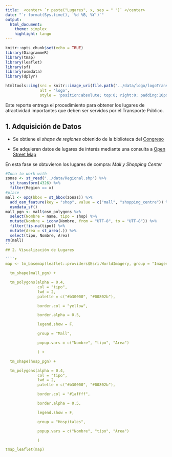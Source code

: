 ---
title:  <center> `r paste("Lugares", x, sep = " ")` </center>
date: "`r format(Sys.time(), '%d %B, %Y')`"
output: 
  html_document:
    theme: simplex
    highlight: tango
---

```{r setup, include=FALSE}
knitr::opts_chunk$set(echo = TRUE)
library(DiagrammeR)
library(tmap)
library(leaflet)
library(sf)
library(osmdata)
library(dplyr)
```

```{r, echo=FALSE}
htmltools::img(src = knitr::image_uri(file.path("../data/logo/logoTransdev.jpg")), 
               alt = 'logo', 
               style = 'position:absolute; top:0; right:0; padding:10px; width: 110px')
```

Este reporte entrega el procedimiento para obtener los lugares de atractividad importantes que deben ser servidos por el Transporte Público. 

## 1. Adquisición de Datos

* Se obtiene el *shape de regiones* obtenido de la biblioteca del [Congreso](https://www.bcn.cl/siit/mapas_vectoriales)

* Se adquieren datos de lugares de interés mediante una consulta a [Open Street Map](https://wiki.openstreetmap.org/wiki/Main_Page) 

En esta fase se obtuvieron los lugares de compra: *Mall y Shopping Center* 

````{r, message=FALSE, warning = F, echo=FALSE, results = 'hide'}
#Zona to work with
zonas <- st_read("../data/Regional.shp") %>%
  st_transform(4326) %>%
  filter(Region == x)
#place
mall <- opq(bbox = st_bbox(zonas)) %>%
  add_osm_feature(key = "shop", value = c("mall", "shopping_centre")) %>%
  osmdata_sf()
mall_pgn <- mall$osm_polygons %>%
  select(Nombre = name, tipo = shop) %>%
  mutate(Nombre = iconv(Nombre, from = "UTF-8", to = "UTF-8")) %>%
  filter(!is.na(tipo)) %>%
  mutate(Area = st_area(.)) %>%
  select(tipo, Nombre, Area)
rm(mall)
```
## 2. Visualización de Lugares

````{r, message=FALSE, warning = F, echo=FALSE, fig.align='center', out.width = '100%'}

map <- tm_basemap(leaflet::providers$Esri.WorldImagery, group = "Imagen Satelital") +

  tm_shape(mall_pgn) +

  tm_polygons(alpha = 0.4, 
              col = "tipo",
              lwd = 2, 
              palette = c("#b30000", "#00802b"),

              border.col = "yellow",

              border.alpha = 0.5,

              legend.show = F,

              group = "Mall",

              popup.vars = c("Nombre", "tipo", "Area")

              ) +

  tm_shape(hosp_pgn) +

  tm_polygons(alpha = 0.4, 
              col = "tipo",
              lwd = 2, 
              palette = c("#b30000", "#00802b"),

              border.col = "#1affff",

              border.alpha = 0.5,

              legend.show = F,

              group = "Hospitales",

              popup.vars = c("Nombre", "tipo", "Area")

              ) 

tmap_leaflet(map) 
````
